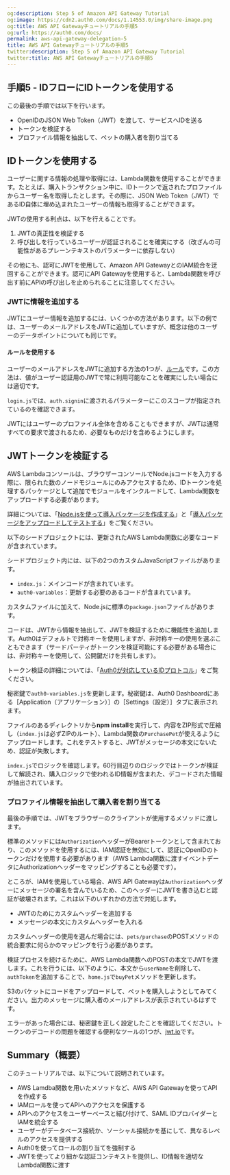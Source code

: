 ```yaml
---
og:description: Step 5 of Amazon API Gateway Tutorial
og:image: https://cdn2.auth0.com/docs/1.14553.0/img/share-image.png
og:title: AWS API Gatewayチュートリアルの手順5
og:url: https://auth0.com/docs/
permalink: aws-api-gateway-delegation-5
title: AWS API Gatewayチュートリアルの手順5
twitter:description: Step 5 of Amazon API Gateway Tutorial
twitter:title: AWS API Gatewayチュートリアルの手順5
---
```




## 手順5 - IDフローにIDトークンを使用する

この最後の手順では以下を行います。

* OpenIDのJSON Web Token（JWT）を渡して、サービスへIDを送る
* トークンを検証する
* プロファイル情報を抽出して、ペットの購入者を割り当てる

## IDトークンを使用する

ユーザーに関する情報の処理や取得には、Lambda関数を使用することができます。たとえば、購入トランザクション中に、IDトークンで返されたプロファイルからユーザー名を取得したとします。その際に、JSON Web Token（JWT）であるID自体に埋め込まれたユーザーの情報も取得することができます。

JWTの使用する利点は、以下を行えることです。

1. JWTの真正性を検証する
2. 呼び出しを行っているユーザーが認証されることを確実にする（改ざんの可能性があるプレーンテキストのパラメーターに依存しない）

その他にも、認可にJWTを使用して、Amazon API GatewayとのIAM統合を迂回することができます。認可にAPI Gatewayを使用すると、Lambda関数を呼び出す前にAPIの呼び出しを止められることに注意してください。

### JWTに情報を追加する

JWTにユーザー情報を追加するには、いくつかの方法があります。以下の例では、ユーザーのメールアドレスをJWTに追加していますが、概念は他のユーザーのデータポイントについても同じです。

#### ルールを使用する

ユーザーのメールアドレスをJWTに追加する方法の1つが、[ルール](/rules)です。この方法は、値がユーザー認証用のJWTで常に利用可能なことを確実にしたい場合には適切です。

`login.js`では、`auth.signin`に渡されるパラメーターにこのスコープが指定されているのを確認できます。



JWTにはユーザーのプロファイル全体を含めることもできますが、JWTは通常すべての要求で渡されるため、必要なものだけを含めるようにします。

## JWTトークンを検証する

AWS Lambdaコンソールは、ブラウザーコンソールでNode.jsコードを入力する際に、限られた数のノードモジュールにのみアクセスするため、IDトークンを処理するパッケージとして追加でモジュールをインクルードして、Lambda関数をアップロードする必要があります。

詳細については、「[Node.jsを使って導入パッケージを作成する](http://docs.aws.amazon.com/lambda/latest/dg/nodejs-create-deployment-pkg.html)」と「[導入パッケージをアップロードしてテストする](http://docs.aws.amazon.com/lambda/latest/dg/walkthrough-s3-events-adminuser-create-test-function-upload-zip-test.html)」をご覧ください。

以下のシードプロジェクトには、更新されたAWS Lambda関数に必要なコードが含まれています。



シードプロジェクト内には、以下の2つのカスタムJavaScriptファイルがあります。

* `index.js`：メインコードが含まれています。
* `auth0-variables`：更新する必要のあるコードが含まれています。

カスタムファイルに加えて、Node.jsに標準の`package.json`ファイルがあります。

コードは、JWTから情報を抽出して、JWTを検証するために機能性を追加します。Auth0はデフォルトで対称キーを使用しますが、非対称キーの使用を選ぶこともできます（サードパーティがトークンを検証可能にする必要がある場合には、非対称キーを使用して、公開鍵だけを共有します）。

トークン検証の詳細については、「[Auth0が対応しているIDプロトコル](/protocols)」をご覧ください。

秘密鍵で`auth0-variables.js`を更新します。秘密鍵は、Auth0 Dashboardにある［Application（アプリケーション）］の［Settings（設定）］タブに表示されます。



ファイルのあるディレクトリから**npm install**を実行して、内容をZIP形式で圧縮し（`index.js`は必ずZIPのルート）、Lambda関数の`PurchasePet`が使えるようにアップロードします。これをテストすると、JWTがメッセージの本文にないため、認証が失敗します。

`index.js`でロジックを確認します。60行目辺りのロジックではトークンが検証して解読され、購入ロジックで使われるID情報が含まれた、デコードされた情報が抽出されています。



### プロファイル情報を抽出して購入者を割り当てる

最後の手順では、JWTをブラウザーのクライアントが使用するメソッドに渡します。

標準のメソッドには`Authorization`ヘッダーがBearerトークンとして含まれており、このメソッドを使用するには、IAM認証を無効にして、認証にOpenIDのトークンだけを使用する必要があります（AWS Lambda関数に渡すイベントデータにAuthorizationヘッダーをマッピングすることも必要です）。

ところが、IAMを使用している場合、AWS API Gatewayは`Authorization`ヘッダーにメッセージの署名を含んでいるため、このヘッダーにJWTを書き込むと認証が破壊されます。これは以下のいずれかの方法で対処します。

* JWTのためにカスタムヘッダーを追加する
* メッセージの本文にカスタムヘッダーを入れる

カスタムヘッダーの使用を選んだ場合には、`pets/purchase`のPOSTメソッドの統合要求に何らかのマッピングを行う必要があります。

検証プロセスを続けるために、AWS Lambda関数へのPOSTの本文でJWTを渡します。これを行うには、以下のように、本文から`userName`を削除して、`authToken`を追加することで、`home.js`で`buyPet`メソッドを更新します。



S3のバケットにコードをアップロードして、ペットを購入しようとしてみてください。出力のメッセージに購入者のメールアドレスが表示されているはずです。

エラーがあった場合には、秘密鍵を正しく設定したことを確認してください。トークンのデコードの問題を確認する便利なツールの1つが、[jwt.io](http://jwt.io/)です。

## Summary（概要）

このチュートリアルでは、以下について説明されています。

* AWS Lamdba関数を用いたメソッドなど、AWS API Gatewayを使ってAPIを作成する
* IAMロールを使ってAPIへのアクセスを保護する
* APIへのアクセスをユーザーベースと結び付けて、SAML IDプロバイダーとIAMを統合する
* ユーザーがデータベース接続か、ソーシャル接続かを基にして、異なるレベルのアクセスを提供する
* Auth0を使ってロールの割り当てを強制する
* JWTを使ってより細かな認証コンテキストを提供し、ID情報を適切なLambda関数に渡す